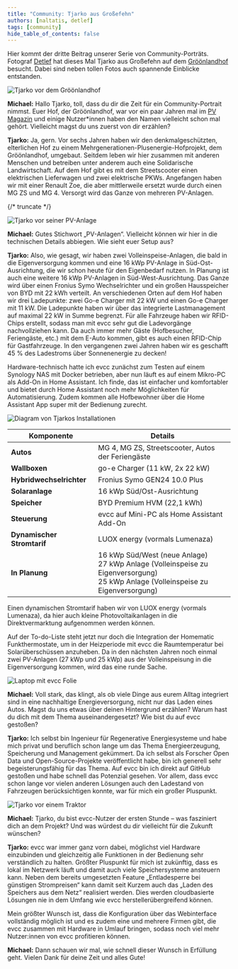 ```yaml
---
title: "Community: Tjarko aus Großefehn"
authors: [naltatis, detlef]
tags: [community]
hide_table_of_contents: false
---
```


Hier kommt der dritte Beitrag unserer Serie von Community-Porträts.
Fotograf [Detlef](https://hee.se) hat dieses Mal Tjarko aus Großefehn auf dem [Gröönlandhof](https://www.groeoenlandhof.de) besucht.
Dabei sind neben tollen Fotos auch spannende Einblicke entstanden.

![Tjarko vor dem Gröönlandhof](./tjarko-vor-dem-hof.webp)

**Michael:** Hallo Tjarko, toll, dass du dir die Zeit für ein Community-Portrait nimmst.
Euer Hof, der Gröönlandhof, war vor ein paar Jahren mal im [PV Magazin](https://www.pv-magazine.de/2021/01/15/selbst-ist-der-groeoenlandhof-wallbox-ladesteuerung-selbst-gebaut/) und einige Nutzer*innen haben den Namen vielleicht schon mal gehört.
Vielleicht magst du uns zuerst von dir erzählen? 

**Tjarko:** Ja, gern.
Vor sechs Jahren haben wir den denkmalgeschützten, elterlichen Hof zu einem Mehrgenerationen-Plusenergie-Hofprojekt, dem Gröönlandhof, umgebaut.
Seitdem leben wir hier zusammen mit anderen Menschen und betreiben unter anderem auch eine Solidarische Landwirtschaft.
Auf dem Hof gibt es mit dem Streetscooter einen elektrischen Lieferwagen und zwei elektrische PKWs.
Angefangen haben wir mit einer Renault Zoe, die aber mittlerweile ersetzt wurde durch einen MG ZS und MG 4.
Versorgt wird das Ganze von mehreren PV-Anlagen.

{/* truncate */}

![Tjarko vor seiner PV-Anlage](./tjarko-und-pv-anlage.webp)

**Michael:** Gutes Stichwort „PV-Anlagen“.
Vielleicht können wir hier in die technischen Details abbiegen.
Wie sieht euer Setup aus? 

**Tjarko:** Also, wie gesagt, wir haben zwei Volleinspeise-Anlagen, die bald in die Eigenversorgung kommen und eine 16 kWp PV-Anlage in Süd-Ost-Ausrichtung, die wir schon heute für den Eigenbedarf nutzen.
In Planung ist auch eine weitere 16 kWp PV-Anlagen in Süd-West-Ausrichtung.
Das Ganze wird über einen Fronius Symo Wechselrichter und ein großen Hausspeicher von BYD mit 22 kWh verteilt.
An verschiedenen Orten auf dem Hof haben wir drei Ladepunkte: zwei Go-e Charger mit 22 kW und einen Go-e Charger mit 11 kW.
Die Ladepunkte haben wir über das integrierte Lastmanagement auf maximal 22 kW in Summe begrenzt.
Für alle Fahrzeuge haben wir RFID-Chips erstellt, sodass man mit evcc sehr gut die Ladevorgänge nachvollziehen kann.
Da auch immer mehr Gäste (Hofbesucher, Feriengäste, etc.) mit dem E-Auto kommen, gibt es auch einen RFID-Chip für Gastfahrzeuge.
In den vergangenen zwei Jahren haben wir es geschafft 45 % des Ladestroms über Sonnenenergie zu decken!

Hardware-technisch hatte ich evcc zunächst zum Testen auf einem Synology NAS mit Docker betrieben, aber nun läuft es auf einem Mikro-PC als Add-On in Home Assistant.
Ich finde, das ist einfacher und komfortabler und bietet durch Home Assistant noch mehr Möglichkeiten für Automatisierung.
Zudem kommen alle Hofbewohner über die Home Assistant App super mit der Bedienung zurecht.

![Diagram von Tjarkos Installationen](./tjarko-diagram.svg)

| Komponente                | Details                                                                 |
|---------------------------|-------------------------------------------------------------------------|
| **Autos**                 | MG 4, MG ZS, Streetscooter, Autos der Feriengäste                       |
| **Wallboxen**             | go-e Charger (11 kW, 2x 22 kW)                                          |
| **Hybridwechselrichter**  | Fronius Symo GEN24 10.0 Plus                                            |
| **Solaranlage**           | 16 kWp Süd/Ost-Ausrichtung                                              |
| **Speicher**              | BYD Premium HVM (22,1 kWh)                                              |
| **Steuerung**             | evcc auf Mini-PC als Home Assistant Add-On                              |
| **Dynamischer Stromtarif**| LUOX energy (vormals Lumenaza)                                          |
| **In Planung**            | 16 kWp Süd/West (neue Anlage)<br/>27 kWp Anlage (Volleinspeise zu Eigenversorgung)<br/>25 kWp Anlage (Volleinspeise zu Eigenversorgung) |

Einen dynamischen Stromtarif haben wir von LUOX energy (vormals Lumenaza), da hier auch kleine Photovoltaikanlagen in die Direktvermarktung aufgenommen werden können.

Auf der To-do-Liste steht jetzt nur doch die Integration der Homematic Funkthermostate, um in der Heizperiode mit evcc die Raumtemperatur bei Solarüberschüssen anzuheben.
Da in den nächsten Jahren noch einmal zwei PV-Anlagen (27 kWp und 25 kWp) aus der Volleinspeisung in die Eigenversorgung kommen, wird das eine runde Sache.

![Laptop mit evcc Folie](./tjarko-laptop.webp)

**Michael:** Voll stark, das klingt, als ob viele Dinge aus eurem Alltag integriert sind in eine nachhaltige Energieversorgung, nicht nur das Laden eines Autos.
Magst du uns etwas über deinen Hintergrund erzählen? Warum hast du dich mit dem Thema auseinandergesetzt? Wie bist du auf evcc gestoßen?

**Tjarko:** Ich selbst bin Ingenieur für Regenerative Energiesysteme und habe mich privat und beruflich schon lange um das Thema Energieerzeugung, Speicherung und Management gekümmert.
Da ich selbst als Forscher Open Data und Open-Source-Projekte veröffentlicht habe, bin ich generell sehr begeisterungsfähig für das Thema.
Auf evcc bin ich direkt auf GitHub gestoßen und habe schnell das Potenzial gesehen.
Vor allem, dass evcc schon lange vor vielen anderen Lösungen auch den Ladestand von Fahrzeugen berücksichtigen konnte, war für mich ein großer Pluspunkt.

![Tjarko vor einem Traktor](./tjarko-vor-traktor.webp)

**Michael:** Tjarko, du bist evcc-Nutzer der ersten Stunde – was fasziniert dich an dem Projekt? Und was würdest du dir vielleicht für die Zukunft wünschen?

**Tjarko:** evcc war immer ganz vorn dabei, möglichst viel Hardware einzubinden und gleichzeitig alle Funktionen in der Bedienung sehr verständlich zu halten.
Größter Pluspunkt für mich ist zukünftig, dass es lokal im Netzwerk läuft und damit auch viele Speichersysteme ansteuern kann.
Neben dem bereits umgesetzten Feature „Entladesperre bei günstigen Strompreisen“ kann damit seit Kurzem auch das „Laden des Speichers aus dem Netz“ realisiert werden.
Dies werden cloudbasierte Lösungen nie in dem Umfang wie evcc herstellerübergreifend können.

Mein größter Wunsch ist, dass die Konfiguration über das Webinterface vollständig möglich ist und es zudem eine und mehrere Firmen gibt, die evcc zusammen mit Hardware in Umlauf bringen, sodass noch viel mehr Nutzer:innen von evcc profitieren können.

**Michael:** Dann schauen wir mal, wie schnell dieser Wunsch in Erfüllung geht.
Vielen Dank für deine Zeit und alles Gute!
